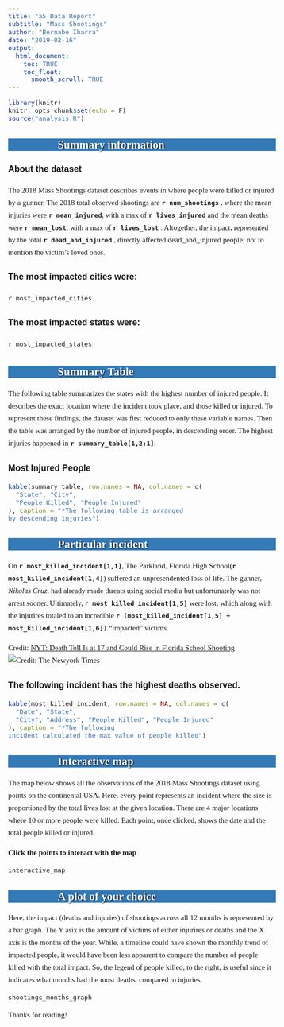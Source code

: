 ```yaml
---
title: "a5 Data Report"
subtitle: "Mass Shootings"
author: "Bernabe Ibarra"
date: "2019-02-16"
output:
  html_document:
    toc: TRUE
    toc_float: 
      smooth_scroll: TRUE
---
```


<style>
body{
  font-family: 'Verdana', Georgia;
  font-size: 15px;
  line-height: 25px;
}

h1,h3,h4 {
  font-family: 'Helvetica', Georgia;
}

h1{
  background-color: gray;
  color: #FFFFFF;
  text-shadow: 2px 2px 4px #000000;
  font-family: 'Impact', Georgia;
  padding: 20px;
  text-align: center;
}

.container { width: 1000px; }

h2{
  background-color: #337ab7;
  color: #FFFFFF;
  font-family: 'Heletica', Georgia;
  text-shadow: 1px 1px 2px #000000;
  font-weight: bolder;
  text-indent: 100px; 
}
</style>

```r
library(knitr)
knitr::opts_chunk$set(echo = F)
source("analysis.R")
```


################################################################################
## Summary information
################################################################################

### About the dataset

The 2018 Mass Shootings dataset describes events in where people were killed or injured by a gunner. The 2018 total observed shootings are **`r num_shootings`** , where the mean injuries were **`r mean_injured`**, with a max of **`r lives_injured`** and the mean deaths were **`r mean_lost`**, with a max of **`r lives_lost`** . Altogether, the impact, represented by the total **`r dead_and_injured`** , directly affected dead_and_injured people; not to mention the victim's loved ones.


### The most impacted cities were:
`r most_impacted_cities`.

### The most impacted states were:
`r most_impacted_states`


################################################################################
## Summary Table
################################################################################

The following table summarizes the states with the highest number of injured people. It describes the exact location where the incident took place, and those killed or injured. To represent these findings, the dataset was first reduced to only these variable names. Then the table was arranged by the number of injured people, in descending order. The highest injuries happened in **`r summary_table[1,2:1]`**.

### Most Injured People
```r
kable(summary_table, row.names = NA, col.names = c(
  "State", "City",
  "People Killed", "People Injured"
), caption = "*The following table is arranged
by descending injuries")
```


################################################################################
## Particular incident
################################################################################

On **`r most_killed_incident[1,1]`**, The Parkland, Florida High School(**`r most_killed_incident[1,4]`**) suffered an unpresendented loss of life. The gunner, _Nikolas Cruz_, had already made threats using  social media but unfortunately was not arrest sooner. Ultimately, **`r most_killed_incident[1,5]`** were lost, which along with the injurires totaled to an incredible **`r (most_killed_incident[1,5] + most_killed_incident[1,6])`** "impacted" victims.

Credit: [NYT: Death Toll Is at 17 and Could Rise in Florida School Shooting](https://www.nytimes.com/2018/02/14/us/parkland-school-shooting.html)
![Credit: The Newyork Times](imgs/NYT_Parkland_Shooting.jpg)

### The following incident has the highest deaths observed.
```r
kable(most_killed_incident, row.names = NA, col.names = c(
  "Date", "State",
  "City", "Address", "People Killed", "People Injured"
), caption = "*The following
incident calculated the max value of people killed")
```


################################################################################
## Interactive map
################################################################################

The map below shows all the observations of the 2018 Mass Shootings dataset using points on the continental USA. Here, every point represents an incident where the size is proportioned by the total lives lost at the given location. There are 4 major locations where 10 or more people were killed. Each point, once clicked, shows the date and the total people killed or injured.

**Click the points to interact with the map**

``` r
interactive_map
```


################################################################################
## A plot of your choice
################################################################################

Here, the impact (deaths and injuries) of shootings across all 12 months is represented by a bar graph. The Y asix is the amount of victims of either injurires or deaths and the X axis is the months of the year. While, a timeline could have shown the monthly trend of impacted people, it would have been less apparent to compare the number of people killed with the total impact. So, the legend of people killed, to the right, is useful since it indicates what months had the most deaths, compared to injuries.

``` r
shootings_months_graph
```

Thanks for reading!